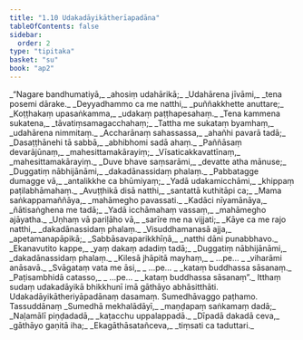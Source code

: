 ```yaml
---
title: "1.10 Udakadāyikātherīapadāna"
tableOfContents: false
sidebar:
  order: 2
type: "tipitaka"
basket: "su"
book: "ap2"
---
```



<DynamicBreadcrumb />

<Division number="116" book="ap2" bookNo="20" page="11">

<Paragraph number="136" type="verses" book="ap2">
_“Nagare bandhumatiyā,_  
_ahosiṃ udahārikā;_  
_Udahārena jīvāmi,_  
_tena posemi dārake._  

</Paragraph>

</Division>
<Division number="117" book="ap2" bookNo="20" page="11">

<Paragraph number="137" type="verses" book="ap2">
_Deyyadhammo ca me natthi,_  
_puññakkhette anuttare;_  
_Koṭṭhakaṃ upasaṅkamma,_  
_udakaṃ paṭṭhapesahaṃ._  

</Paragraph>

</Division>
<Division number="118" book="ap2" bookNo="20" page="11">

<Paragraph number="138" type="verses" book="ap2">
_Tena kammena sukatena,_  
_tāvatiṃsamagacchahaṃ;_  
_Tattha me sukataṃ byamhaṃ,_  
_udahārena nimmitaṃ._  

</Paragraph>

</Division>
<Division number="119" book="ap2" bookNo="20" page="11">

<Paragraph number="139" type="verses" book="ap2">
_Accharānaṃ sahassassa,_  
_ahañhi pavarā tadā;_  
_Dasaṭṭhānehi tā sabbā,_  
_abhibhomi sadā ahaṃ._  

</Paragraph>

</Division>
<Division number="120" book="ap2" bookNo="20" page="11">

<Paragraph number="140" type="verses" book="ap2">
_Paññāsaṃ devarājūnaṃ,_  
_mahesittamakārayiṃ;_  
_Vīsaticakkavattīnaṃ,_  
_mahesittamakārayiṃ._  

</Paragraph>

</Division>
<Division number="121" book="ap2" bookNo="20" page="11">

<Paragraph number="141" type="verses" book="ap2">
_Duve bhave saṃsarāmi,_  
_devatte atha mānuse;_  
_Duggatiṃ nābhijānāmi,_  
_dakadānassidaṃ phalaṃ._  

</Paragraph>

</Division>
<Division number="122" book="ap2" bookNo="20" page="11">

<Paragraph number="142" type="verses" book="ap2">
_Pabbatagge dumagge vā,_  
_antalikkhe ca bhūmiyaṃ;_  
_Yadā udakamicchāmi,_  
_khippaṃ paṭilabhāmahaṃ._  

</Paragraph>

</Division>
<Division number="123" book="ap2" bookNo="20" page="12">

<Paragraph number="143" type="verses" book="ap2">
_Avuṭṭhikā disā natthi,_  
_santattā kuthitāpi ca;_  
_Mama saṅkappamaññāya,_  
_mahāmegho pavassati._  

</Paragraph>

</Division>
<Division number="124" book="ap2" bookNo="20" page="12">

<Paragraph number="144" type="verses" book="ap2">
_Kadāci nīyamānāya,_  
_ñātisaṅghena me tadā;_  
_Yadā icchāmahaṃ vassaṃ,_  
_mahāmegho ajāyatha._  

</Paragraph>

</Division>
<Division number="125" book="ap2" bookNo="20" page="12">

<Paragraph number="145" type="verses" book="ap2">
_Uṇhaṃ vā pariḷāho vā,_  
_sarīre me na vijjati;_  
_Kāye ca me rajo natthi,_  
_dakadānassidaṃ phalaṃ._  

</Paragraph>

</Division>
<Division number="126" book="ap2" bookNo="20" page="12">

<Paragraph number="146" type="verses" book="ap2">
_Visuddhamanasā ajja,_  
_apetamanapāpikā;_  
_Sabbāsavaparikkhīṇā,_  
_natthi dāni punabbhavo._  

</Paragraph>

</Division>
<Division number="127" book="ap2" bookNo="20" page="12">

<Paragraph number="147" type="verses" book="ap2">
_Ekanavutito kappe,_  
_yaṃ dakaṃ adadiṃ tadā;_  
_Duggatiṃ nābhijānāmi,_  
_dakadānassidaṃ phalaṃ._  

</Paragraph>

</Division>
<Division number="128" book="ap2" bookNo="20" page="12">

<Paragraph number="148" type="verses" book="ap2">
_Kilesā jhāpitā mayhaṃ,_  
_ …pe… _  
_viharāmi anāsavā._  

</Paragraph>

</Division>
<Division number="129" book="ap2" bookNo="20" page="12">

<Paragraph number="149" type="verses" book="ap2">
_Svāgataṃ vata me āsi,_  
_ …pe… _  
_kataṃ buddhassa sāsanaṃ._  

</Paragraph>

</Division>
<Division number="130" book="ap2" bookNo="20" page="12">

<Paragraph number="150" type="verses" book="ap2">
_Paṭisambhidā catasso,_  
_ …pe… _  
_kataṃ buddhassa sāsanaṃ”._  

</Paragraph>

<Paragraph number="151" book="ap2">
Itthaṃ sudaṃ udakadāyikā bhikkhunī imā gāthāyo abhāsitthāti.

</Paragraph>
</Division>

<Paragraph number="152" type="center" book="ap2">
Udakadāyikātheriyāpadānaṃ dasamaṃ.



</Paragraph>

<Paragraph number="153" type="center" book="ap2">
Sumedhāvaggo paṭhamo.



</Paragraph>

<Paragraph number="154" type="center" book="ap2">
Tassuddānaṃ


</Paragraph>

<Paragraph number="155" type="verses" book="ap2">
_Sumedhā mekhalādāyī,_  
_maṇḍapaṃ saṅkamaṃ dadā;_  
_Naḷamālī piṇḍadadā,_  
_kaṭacchu uppalappadā._  

</Paragraph>

<Paragraph number="156" type="verses" book="ap2">
_Dīpadā dakadā ceva,_  
_gāthāyo gaṇitā iha;_  
_Ekagāthāsatañceva,_  
_tiṃsati ca taduttari._
</Paragraph>